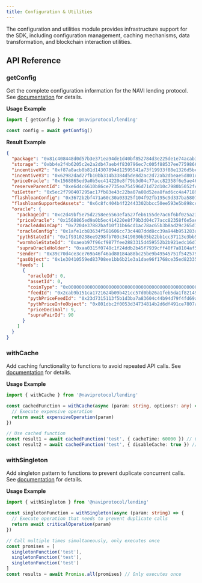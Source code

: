 ```yaml
---
title: Configuration & Utilities
---
```


The configuration and utilities module provides infrastructure support for the SDK, including configuration management, caching mechanisms, data transformation, and blockchain interaction utilities.

## API Reference

### getConfig

Get the complete configuration information for the NAVI lending protocol. See [documentation](/typedoc/variables/_naviprotocol_lending.getConfig.html) for details.

**Usage Example**

```typescript
import { getConfig } from '@naviprotocol/lending'

const config = await getConfig()
```

**Result Example**
```json
{
  "package": "0x81c408448d0d57b3e371ea94de1d40bf852784d3e225de1e74acab3e8395c18f",
  "storage": "0xbb4e2f4b6205c2e2a2db47aeb4f830796ec7c005f88537ee775986639bc442fe",
  "incentiveV2": "0xf87a8acb8b81d14307894d12595541a73f19933f88e1326d5be349c7a6f7559c",
  "incentiveV3": "0x62982dad27fb10bb314b3384d5de8d2ac2d72ab2dbeae5d801dbdb9efa816c80",
  "priceOracle": "0x1568865ed9a0b5ec414220e8f79b3d04c77acc82358f6e5ae4635687392ffbef",
  "reserveParentId": "0xe6d4c6610b86ce7735ea754596d71d72d10c7980b5052fc3c8cdf8d09fea9b4b",
  "uiGetter": "0x5ec2f790407295ac17fb83e43c22ba07a08d52ea8fad6cc4a47189770080cd3c",
  "flashloanConfig": "0x3672b2bf471a60c30a03325f104f92fb195c9d337ba58072dce764fe2aa5e2dc",
  "flashloanSupportedAssets": "0x6c8fc404b4f22443302bbcc50ee593e5b898cc1e6755d72af0a6aab5a7a6f6d3",
  "oracle": {
    "packageId": "0xc2d49bf5e75d2258ee5563efa527feb6155de7ac6f6bf025a23ee88cd12d5a83",
    "priceOracle": "0x1568865ed9a0b5ec414220e8f79b3d04c77acc82358f6e5ae4635687392ffbef",
    "oracleAdminCap": "0x7204e37882baf10f31b66cd1ac78ac65b3b8ad29c265d1e474fb4b24ccd6d5b7",
    "oracleConfig": "0x1afe1cb83634f581606cc73c4487ddd8cc39a944b951283af23f7d69d5589478",
    "pythStateId": "0x1f9310238ee9298fb703c3419030b35b22bb1cc37113e3bb5007c99aec79e5b8",
    "wormholeStateId": "0xaeab97f96cf9877fee2883315d459552b2b921edc16d7ceac6eab944dd88919c",
    "supraOracleHolder": "0xaa0315f0748c1f24ddb2b45f7939cff40f7a8104af5ccbc4a1d32f870c0b4105",
    "sender": "0x39c70d4ce3ce769a46f46ad80184a88bc25be9b49545751f5425796ef0c3d9ba",
    "gasObject": "0x1e30410559ed83708ee1bb6b21e3a1dae96f1768ce35ed8233590b130ddc0086",
    "feeds": [
      {
        "oracleId": 0,
        "assetId": 0,
        "coinType": "0x0000000000000000000000000000000000000000000000000000000000000002::sui::SUI",
        "feedId": "0x2cab9b151ca1721624b09b421cc57d0bb26a1feb5da1f821492204b098ec35c9",
        "pythPriceFeedId": "0x23d7315113f5b1d3ba7a83604c44b94d79f4fd69af77f804fc7f920a6dc65744",
        "pythPriceInfoObject": "0x801dbc2f0053d34734814b2d6df491ce7807a725fe9a01ad74a07e9c51396c37",
        "priceDecimal": 9,
        "supraPairId": 90
      }
    ]
  }
}
```

### withCache

Add caching functionality to functions to avoid repeated API calls. See [documentation](/typedoc/functions/_naviprotocol_lending.withCache.html) for details.

**Usage Example**

```typescript
import { withCache } from '@naviprotocol/lending'

const cachedFunction = withCache(async (param: string, options?: any) => {
  // Execute expensive operation
  return await expensiveOperation(param)
})

// Use cached function
const result1 = await cachedFunction('test', { cacheTime: 60000 }) // Cache for 1 minute
const result2 = await cachedFunction('test', { disableCache: true }) // Disable cache
```

### withSingleton

Add singleton pattern to functions to prevent duplicate concurrent calls. See [documentation](/typedoc/functions/_naviprotocol_lending.withSingleton.html) for details.

**Usage Example**

```typescript
import { withSingleton } from '@naviprotocol/lending'

const singletonFunction = withSingleton(async (param: string) => {
  // Execute operation that needs to prevent duplicate calls
  return await criticalOperation(param)
})

// Call multiple times simultaneously, only executes once
const promises = [
  singletonFunction('test'),
  singletonFunction('test'),
  singletonFunction('test')
]
const results = await Promise.all(promises) // Only executes once
```

